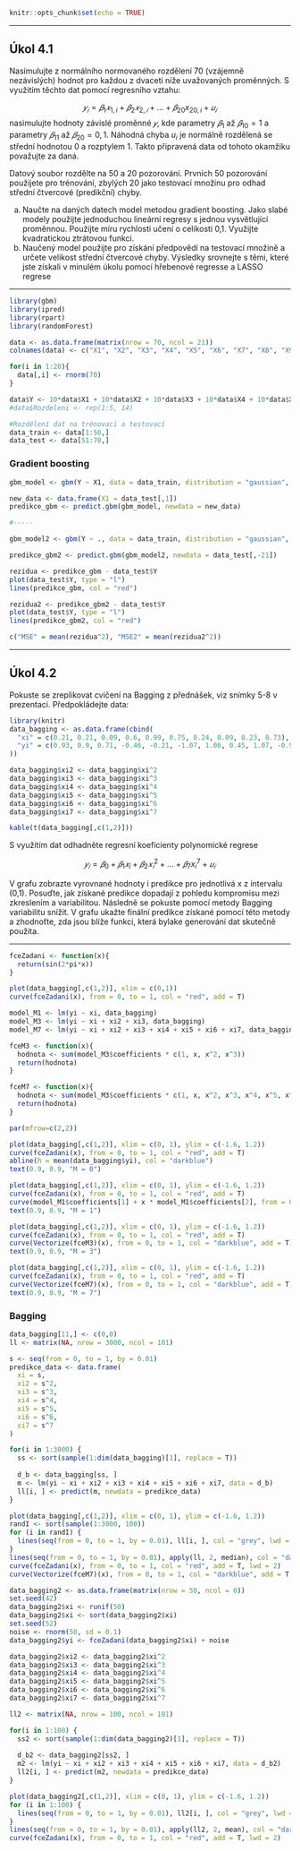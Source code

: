 
```r
knitr::opts_chunk$set(echo = TRUE)
```

<hr>
## Úkol 4.1
Nasimulujte z normálního normovaného rozdělení 70 (vzájemně nezávislých) hodnot pro
každou z dvaceti níže uvažovaných proměnných. S využitím těchto dat pomocí regresního
vztahu:

$$𝑦_𝑖 = 𝛽_1 𝑥_{1,i} + 𝛽_2 𝑥_{2,𝑖} + ... + 𝛽_{20} x_{20,i} + 𝑢_𝑖$$
nasimulujte hodnoty závislé proměnné $𝑦$, kde parametry $𝛽_1$ až $𝛽_{10} = 1$ a parametry $𝛽_{11}$ až $𝛽_{20} = 0,1$. Náhodná chyba $u_i$ je normálně rozdělená se střední hodnotou 0 a rozptylem 1. Takto připravená data od tohoto okamžiku považujte za daná.

Datový soubor rozdělte na 50 a 20 pozorování. Prvních 50 pozorování použijete pro trénování, zbylých 20 jako testovací množinu pro odhad střední čtvercové (predikční) chyby.

a. Naučte na daných datech model metodou gradient boosting. Jako slabé modely použijte jednoduchou lineární regresy s jednou vysvětlující proměnnou. Použijte míru rychlosti učení o celikosti 0,1. Využijte kvadratickou ztrátovou funkci.
b. Naučený model použijte pro získání předpovědí na testovací množině a určete velikost střední čtvercové chyby. Výsledky srovnejte s těmi, které jste získali v minulém úkolu pomocí hřebenové regresse a LASSO regrese


<hr>

```r
library(gbm)
library(ipred)
library(rpart)
library(randomForest)
```


```r
data <- as.data.frame(matrix(nrow = 70, ncol = 21))
colnames(data) <- c("X1", "X2", "X3", "X4", "X5", "X6", "X7", "X8", "X9", "X10", "X11", "X12", "X13", "X14", "X15", "X16", "X17", "X18", "X19", "X20", "Y")

for(i in 1:20){
  data[,i] <- rnorm(70)
}

data$Y <- 10*data$X1 + 10*data$X2 + 10*data$X3 + 10*data$X4 + 10*data$X5 + 10*data$X6 + 10*data$X7 + 10*data$X8 + 10*data$X9 + 10*data$X10 + 0.1*data$X11 + 0.1*data$X12 + 0.1*data$X13 + 0.1*data$X14 + 0.1*data$X15 + 0.1*data$X16 + 0.1*data$X17 + 0.1*data$X18 + 0.1*data$X19 + 0.1*data$X20 + rnorm(1)
#data$Rozdeleni <- rep(1:5, 14)
```

```r
#Rozdělení dat na trénovací a testovací
data_train <- data[1:50,]
data_test <- data[51:70,]
```


### Gradient boosting

```r
gbm_model <- gbm(Y ~ X1, data = data_train, distribution = "gaussian", shrinkage = 0.1, n.trees = 5000)

new_data <- data.frame(X1 = data_test[,1])
predikce_gbm <- predict.gbm(gbm_model, newdata = new_data)

#-----

gbm_model2 <- gbm(Y ~ ., data = data_train, distribution = "gaussian", shrinkage = 0.1, n.trees = 5000)

predikce_gbm2 <- predict.gbm(gbm_model2, newdata = data_test[,-21])
```
```r
rezidua <- predikce_gbm - data_test$Y
plot(data_test$Y, type = "l")
lines(predikce_gbm, col = "red")

rezidua2 <- predikce_gbm2 - data_test$Y
plot(data_test$Y, type = "l")
lines(predikce_gbm2, col = "red")

c("MSE" = mean(rezidua^2), "MSE2" = mean(rezidua2^2))
```

<hr>
## Úkol 4.2

Pokuste se zreplikovat cvičení na Bagging z přednášek, viz snímky 5-8 v prezentaci. Předpokládejte data:

```r
library(knitr)
data_bagging <- as.data.frame(cbind(
  "xi" = c(0.21, 0.21, 0.09, 0.6, 0.99, 0.75, 0.24, 0.09, 0.23, 0.73),
  "yi" = c(0.93, 0.9, 0.71, -0.46, -0.21, -1.07, 1.06, 0.45, 1.07, -0.97)
))

data_bagging$xi2 <- data_bagging$xi^2
data_bagging$xi3 <- data_bagging$xi^3
data_bagging$xi4 <- data_bagging$xi^4
data_bagging$xi5 <- data_bagging$xi^5
data_bagging$xi6 <- data_bagging$xi^6
data_bagging$xi7 <- data_bagging$xi^7

kable(t(data_bagging[,c(1,2)]))
```


S využitím dat odhadněte regresní koeficienty polynomické regrese

$$𝑦_𝑖 = 𝛽_0+ 𝛽_1 𝑥_i + 𝛽_2 𝑥_𝑖^2 + ... + 𝛽_{7} x_i^7 + 𝑢_𝑖$$

V grafu zobrazte vyrovnané hodnoty i predikce pro jednotlivá x z intervalu (0,1). Posuďte, jak získané predikce dopadají z pohledu kompromisu mezi zkreslením a variabilitou. Následně se pokuste pomocí metody Bagging variabilitu snížit. V grafu ukažte finální predikce získané pomocí této metody a zhodnoťte, zda jsou blíže funkci, která bylake generování dat skutečně použita.

<hr>

```r
fceZadani <- function(x){
  return(sin(2*pi*x))
}

plot(data_bagging[,c(1,2)], xlim = c(0,1))
curve(fceZadani(x), from = 0, to = 1, col = "red", add = T)
```

```r
model_M1 <- lm(yi ~ xi, data_bagging)
model_M3 <- lm(yi ~ xi + xi2 + xi3, data_bagging)
model_M7 <- lm(yi ~ xi + xi2 + xi3 + xi4 + xi5 + xi6 + xi7, data_bagging)

fceM3 <- function(x){
  hodnota <- sum(model_M3$coefficients * c(1, x, x^2, x^3))
  return(hodnota)
}

fceM7 <- function(x){
  hodnota <- sum(model_M3$coefficients * c(1, x, x^2, x^3, x^4, x^5, x^6, x^7))
  return(hodnota)
}

par(mfrow=c(2,2))

plot(data_bagging[,c(1,2)], xlim = c(0, 1), ylim = c(-1.6, 1.2))
curve(fceZadani(x), from = 0, to = 1, col = "red", add = T)
abline(h = mean(data_bagging$yi), col = "darkblue")
text(0.9, 0.9, "M = 0")

plot(data_bagging[,c(1,2)], xlim = c(0, 1), ylim = c(-1.6, 1.2))
curve(fceZadani(x), from = 0, to = 1, col = "red", add = T)
curve(model_M1$coefficients[1] + x * model_M1$coefficients[2], from = 0, to = 1, add = T, col = "darkblue")
text(0.9, 0.9, "M = 1")

plot(data_bagging[,c(1,2)], xlim = c(0, 1), ylim = c(-1.6, 1.2))
curve(fceZadani(x), from = 0, to = 1, col = "red", add = T)
curve(Vectorize(fceM3)(x), from = 0, to = 1, col = "darkblue", add = T)
text(0.9, 0.9, "M = 3")

plot(data_bagging[,c(1,2)], xlim = c(0, 1), ylim = c(-1.6, 1.2))
curve(fceZadani(x), from = 0, to = 1, col = "red", add = T)
curve(Vectorize(fceM7)(x), from = 0, to = 1, col = "darkblue", add = T)
text(0.9, 0.9, "M = 7")
```

### Bagging

```r
data_bagging[11,] <- c(0,0)
ll <- matrix(NA, nrow = 3000, ncol = 101)

s <- seq(from = 0, to = 1, by = 0.01)
predikce_data <- data.frame(
  xi = s,
  xi2 = s^2,
  xi3 = s^3,
  xi4 = s^4,
  xi5 = s^5,
  xi6 = s^6,
  xi7 = s^7
)

for(i in 1:3000) {
  ss <- sort(sample(1:dim(data_bagging)[1], replace = T))
  
  d_b <- data_bagging[ss, ]
  m <- lm(yi ~ xi + xi2 + xi3 + xi4 + xi5 + xi6 + xi7, data = d_b)
  ll[i, ] <- predict(m, newdata = predikce_data)
}

plot(data_bagging[,c(1,2)], xlim = c(0, 1), ylim = c(-1.6, 1.2))
randI <- sort(sample(1:3000, 100))
for (i in randI) {
  lines(seq(from = 0, to = 1, by = 0.01), ll[i, ], col = "grey", lwd = 0.1)
}
lines(seq(from = 0, to = 1, by = 0.01), apply(ll, 2, median), col = "darkgreen", lwd = 2)
curve(fceZadani(x), from = 0, to = 1, col = "red", add = T, lwd = 2)
curve(Vectorize(fceM7)(x), from = 0, to = 1, col = "darkblue", add = T, lwd = 2)
```

```r
data_bagging2 <- as.data.frame(matrix(nrow = 50, ncol = 0))
set.seed(42)
data_bagging2$xi <- runif(50)
data_bagging2$xi <- sort(data_bagging2$xi)
set.seed(52)
noise <- rnorm(50, sd = 0.1)
data_bagging2$yi <- fceZadani(data_bagging2$xi) + noise

data_bagging2$xi2 <- data_bagging2$xi^2
data_bagging2$xi3 <- data_bagging2$xi^3
data_bagging2$xi4 <- data_bagging2$xi^4
data_bagging2$xi5 <- data_bagging2$xi^5
data_bagging2$xi6 <- data_bagging2$xi^6
data_bagging2$xi7 <- data_bagging2$xi^7

ll2 <- matrix(NA, nrow = 100, ncol = 101)

for(i in 1:100) {
  ss2 <- sort(sample(1:dim(data_bagging2)[1], replace = T))
  
  d_b2 <- data_bagging2[ss2, ]
  m2 <- lm(yi ~ xi + xi2 + xi3 + xi4 + xi5 + xi6 + xi7, data = d_b2)
  ll2[i, ] <- predict(m2, newdata = predikce_data)
}

plot(data_bagging2[,c(1,2)], xlim = c(0, 1), ylim = c(-1.6, 1.2))
for (i in 1:100) {
  lines(seq(from = 0, to = 1, by = 0.01), ll2[i, ], col = "grey", lwd = 0.5)
}
lines(seq(from = 0, to = 1, by = 0.01), apply(ll2, 2, mean), col = "darkblue", lwd = 2)
curve(fceZadani(x), from = 0, to = 1, col = "red", add = T, lwd = 2)

```

















